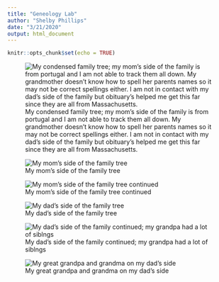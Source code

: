 ```yaml
---
title: "Geneology Lab"
author: "Shelby Phillips"
date: "3/21/2020"
output: html_document
---
```


```r
knitr::opts_chunk$set(echo = TRUE)
```

![My condensed family tree; my mom's side of the family is from portugal and I am not able to track them all down. My grandmother doesn't know how to spell her parents names so it may not be correct spellings either. I am not in contact with my dad's side of the family but obituary's helped me get this far since they are all from Massachusetts.](genome-analysis/images/family_tree_condensed.png)

![My mom's side of the family tree](genome-analysis/images/family_tree_mom_1.png)

![My mom's side of the family tree continued](genome-analysis/images/family_tree_mom_2.png)

![My dad's side of the family tree](genome-analysis/images/family_tree_dad_1.png)

![My dad's side of the family continued; my grandpa had a lot of siblngs](genome-analysis/images/family_tree_dad_2.png)

![My great grandpa and grandma on my dad's side](genome-analysis/images/family_tree_dad_3.png)

